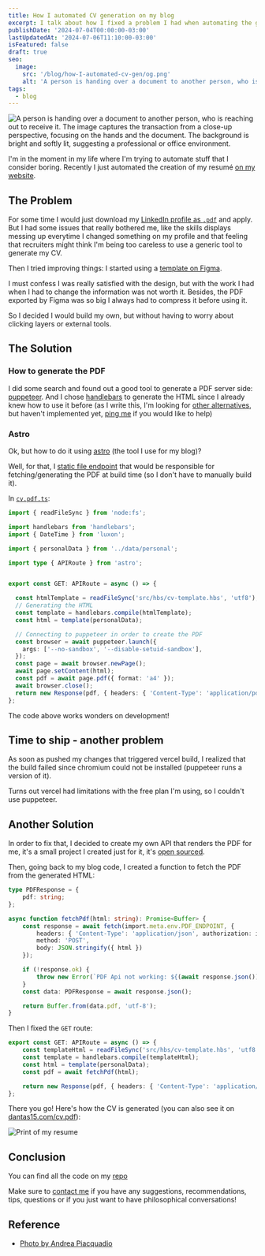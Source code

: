 ```yaml
---
title: How I automated CV generation on my blog
excerpt: I talk about how I fixed a problem I had when automating the generation of my CV on my website
publishDate: '2024-07-04T00:00:00-03:00'
lastUpdatedAt: '2024-07-06T11:10:00-03:00'
isFeatured: false
draft: true
seo:
  image: 
    src: '/blog/how-I-automated-cv-gen/og.png'
    alt: 'A person is handing over a document to another person, who is reaching out to receive it. The image captures the transaction from a close-up perspective, focusing on the hands and the document. The background is bright and softly lit, suggesting a professional or office environment.'
tags:
  - blog
---
```


![A person is handing over a document to another person, who is reaching out to receive it. The image captures the transaction from a close-up perspective, focusing on the hands and the document. The background is bright and softly lit, suggesting a professional or office environment.](/blog/how-I-automated-cv-gen/og.png)

I'm in the moment in my life where I'm trying to automate stuff that I consider boring. Recently I just automated the creation of my resumé [on my website](https://dantas15.com/cv.pdf).

## The Problem

For some time I would just download my [LinkedIn profile as `.pdf`](https://www.linkedin.com/help/linkedin/answer/a541960/como-salvar-um-perfil-em-um-formato-pdf?lang=en-US) and apply. But I had some issues that really bothered me, like the skills displays messing up everytime I changed something on my profile and that feeling that recruiters might think I'm being too careless to use a generic tool to generate my CV. 

Then I tried improving things: I started using a [template on Figma](https://www.figma.com/community/file/1296192470925545513/curriculum-vitae).

I must confess I was really satisfied with the design, but with the work I had when I had to change the information was not worth it. Besides, the PDF exported by Figma was so big I always had to compress it before using it.

So I decided I would build my own, but without having to worry about clicking layers or external tools.

## The Solution

### How to generate the PDF

I did some search and found out a good tool to generate a PDF server side: [puppeteer](https://pptr.dev/). And I chose [handlebars](https://handlebarsjs.com/) to generate the HTML since I already knew how to use it before (as I write this, I'm looking for [other alternatives](https://docs.astro.build/en/reference/container-reference/#rendertostring), but haven't implemented yet, [ping me](/contact) if you would like to help)

### Astro

Ok, but how to do it using [astro](https://astro.build) (the tool I use for my blog)?

Well, for that, I [static file endpoint](https://docs.astro.build/en/guides/endpoints/#static-file-endpoints) that would be responsible for fetching/generating the PDF at build time (so I don't have to manually build it).

In [`cv.pdf.ts`](https://github.com/dantas15/me/blob/main/src/pages/cv.pdf.ts):

```ts
import { readFileSync } from 'node:fs';

import handlebars from 'handlebars';
import { DateTime } from 'luxon';

import { personalData } from '../data/personal';

import type { APIRoute } from 'astro';


export const GET: APIRoute = async () => {

  const htmlTemplate = readFileSync('src/hbs/cv-template.hbs', 'utf8');
  // Generating the HTML
  const template = handlebars.compile(htmlTemplate);
  const html = template(personalData);

  // Connecting to puppeteer in order to create the PDF
  const browser = await puppeteer.launch({
    args: ['--no-sandbox', '--disable-setuid-sandbox'],
  });
  const page = await browser.newPage();
  await page.setContent(html);
  const pdf = await page.pdf({ format: 'a4' });
  await browser.close();
  return new Response(pdf, { headers: { 'Content-Type': 'application/pdf' } });
};
```

The code above works wonders on development! 

## Time to ship - another problem

As soon as pushed my changes that triggered vercel build, I realized that the build failed since chromium could not be installed (puppeteer runs a version of it).

Turns out vercel had limitations with the free plan I'm using, so I couldn't use puppeteer.

## Another Solution

In order to fix that, I decided to create my own API that renders the PDF for me, it's a small project I created just for it, it's [open sourced](https://github.com/dantas15/pptr-html2pdf).

Then, going back to my blog code, I created a function to fetch the PDF from the generated HTML:

```ts
type PDFResponse = {
    pdf: string;
};

async function fetchPdf(html: string): Promise<Buffer> {
    const response = await fetch(import.meta.env.PDF_ENDPOINT, {
        headers: { 'Content-Type': 'application/json', authorization: import.meta.env.PDF_GEN_API_KEY },
        method: 'POST',
        body: JSON.stringify({ html })
    });

    if (!response.ok) {
        throw new Error(`PDF Api not working: ${(await response.json()).error}`);
    }
    const data: PDFResponse = await response.json();

    return Buffer.from(data.pdf, 'utf-8');
}
```

Then I fixed the `GET` route:

```ts
export const GET: APIRoute = async () => {
    const templateHtml = readFileSync('src/hbs/cv-template.hbs', 'utf8');
    const template = handlebars.compile(templateHtml);
    const html = template(personalData);
    const pdf = await fetchPdf(html);

    return new Response(pdf, { headers: { 'Content-Type': 'application/pdf' } });
};
```

There you go! Here's how the CV is generated (you can also see it on [dantas15.com/cv.pdf](https://dantas15.com/cv.pdf)):

![Print of my resume](/blog/how-I-automated-cv-gen/cv-print.png)

## Conclusion

You can find all the code on my [repo](https://github.com/dantas15/me)

Make sure to [contact me](/contact) if you have any suggestions, recommendations, tips, questions or if you just want to have philosophical conversations!

## Reference

- [Photo by Andrea Piacquadio](https://www.pexels.com/photo/job-applicant-passing-her-documents-3760072/)
